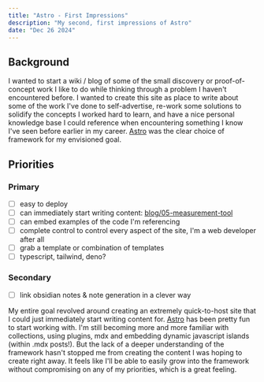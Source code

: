 ```yaml
---
title: "Astro - First Impressions"
description: "My second, first impressions of Astro"
date: "Dec 26 2024"
---
```


## Background

I wanted to start a wiki / blog of some of the small discovery or proof-of-concept work I like to do while thinking through a problem I haven't encountered before. I wanted to create this site as place to write about some of the work I've done to self-advertise, re-work some solutions to solidify the concepts I worked hard to learn, and have a nice personal knowledge base I could reference when encountering something I know I've seen before earlier in my career. [Astro]() was the clear choice of framework for my envisioned goal.

## Priorities

### Primary

- [ ] easy to deploy
- [ ] can immediately start writing content: [blog/05-measurement-tool](../../blog/05-measurement-tool)
- [ ] can embed examples of the code I'm referencing
- [ ] complete control to control every aspect of the site, I'm a web developer after all
- [ ] grab a template or combination of templates
- [ ] typescript, tailwind, deno?

### Secondary

- [ ] link obsidian notes & note generation in a clever way

My entire goal revolved around creating an extremely quick-to-host site that I could just immediately start writing content for. [Astro]() has been pretty fun to start working with. I'm still becoming more and more familiar with collections, using plugins, mdx and embedding dynamic javascript islands (within .mdx posts!). But the lack of a deeper understanding of the framework hasn't stopped me from creating the content I was hoping to create right away. It feels like I'll be able to easily grow into the framework without compromising on any of my priorities, which is a great feeling.
